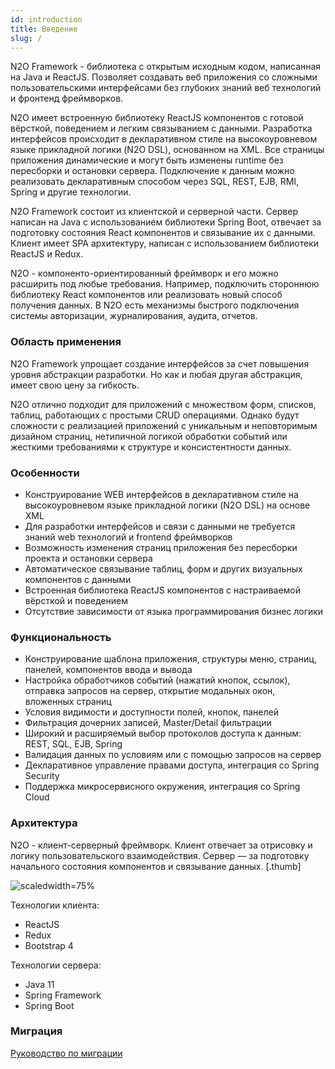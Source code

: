 ---
id: introduction
title: Введение
slug: /
---


N2O Framework - библиотека с открытым исходным кодом, написанная на Java и ReactJS. Позволяет создавать веб приложения
со сложными пользовательскими интерфейсами без глубоких знаний веб технологий и фронтенд фреймворков.

N2O имеет встроенную библиотеку ReactJS компонентов с готовой вёрсткой, поведением и легким связыванием с данными.
Разработка интерфейсов происходит в декларативном стиле на высокоуровневом языке прикладной логики (N2O DSL), основанном на XML.
Все страницы приложения динамические и могут быть изменены runtime без пересборки и остановки сервера.
Подключение к данным можно реализовать декларативным способом через SQL, REST, EJB, RMI, Spring и другие технологии.

N2O Framework состоит из клиентской и серверной части.
Сервер написан на Java с использованием библиотеки Spring Boot,
отвечает за подготовку состояния React компонентов и связывание их с данными.
Клиент имеет SPA архитектуру, написан с использованием библиотеки ReactJS и Redux.

N2O - компоненто-ориентированный фреймворк и его можно расширить под любые требования.
Например, подключить стороннюю библиотеку React компонентов или реализовать новый способ получения данных.
В N2O есть механизмы быстрого подключения системы авторизации, журналирования, аудита, отчетов.

### Область применения

N2O Framework упрощает создание интерфейсов за счет повышения уровня абстракции разработки.
Но как и любая другая абстракция, имеет свою цену за гибкость.

N2O отлично подходит для приложений с множеством форм, списков, таблиц, работающих с простыми CRUD операциями.
Однако будут сложности с реализацией приложений с уникальным и неповторимым дизайном страниц,
нетипичной логикой обработки событий или жесткими требованиями к структуре и консистентности данных.


### Особенности

- Конструирование WEB интерфейсов в декларативном стиле на высокоуровневом языке прикладной логики (N2O DSL) на основе XML
- Для разработки интерфейсов и связи с данными не требуется знаний web технологий и frontend фреймворков
- Возможность изменения страниц приложения без пересборки проекта и остановки сервера
- Автоматическое связывание таблиц, форм и других визуальных компонентов с данными
- Встроенная библиотека ReactJS компонентов с настраиваемой вёрсткой и поведением
- Отсутствие зависимости от языка программирования бизнес логики

### Функциональность

- Конструирование шаблона приложения, структуры меню, страниц, панелей, компонентов ввода и вывода
- Настройка обработчиков событий (нажатий кнопок, ссылок), отправка запросов на сервер, открытие модальных окон, вложенных страниц
- Условия видимости и доступности полей, кнопок, панелей
- Фильтрация дочерних записей, Master/Detail фильтрации
- Широкий и расширяемый выбор протоколов доступа к данным: REST, SQL, EJB, Spring
- Валидация данных по условиям или с помощью запросов на сервер
- Декларативное управление правами доступа, интеграция со Spring Security
- Поддержка микросервисного окружения, интеграция со Spring Cloud

### Архитектура

N2O - клиент-серверный фреймворк.
Клиент отвечает за отрисовку и логику пользовательского взаимодействия.
Сервер — за подготовку начального состояния компонентов и связывание данных.
[.thumb]

![scaledwidth=75%](./arch.png)

Технологии клиента:

- ReactJS
- Redux
- Bootstrap 4

Технологии сервера:

- Java 11
- Spring Framework
- Spring Boot

### Миграция
[Руководство по миграции](./guides/migration/to_7_17.mdx#Migration)
